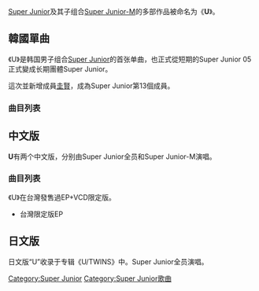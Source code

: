 {{Expand language|en|time=2017-02-04}}
{{Infobox Single
| Name = U
| Original_name = 
| Longtype =
| Artist = [[Super_Junior|Super Junior]]
| Cover =  Suju u cover.jpg
| Released = 2006年6月7日（韓國）<br />
| Recorded = 2006
| Genre = 流行/舞曲
| Length = 3:45<br />10:22（完整版）
| Label =[[SM_Entertainment|SM Entertainment]], [[Avex_Trax|Avex Asia]]
| Producer = 李秀滿
| Certification  = 
| Chart position = 
| Reviews = 
| Last single =
| This single = '''U'''<br/>（2006年）
| Next single = [[U/TWINS_(Super_Junior單曲)|U/TWINS]] <br/>（2008年）
|Misc={{External music video|Type=single|{{YouTube|nsShbkxOpqM|U（SJ韓文版）}} }}
}}
[[Super_Junior|Super Junior]]及其子组合[[Super_Junior-M|Super Junior-M]]的多部作品被命名为《'''U'''》。

== 韓國單曲 ==
《U》是韩国男子组合[[Super_Junior|Super Junior]]的首张单曲，也正式從短期的Super Junior 05正式變成长期團體Super Junior。

這次並新增成員[[圭賢|圭賢]]，成為Super Junior第13個成員。
=== 曲目列表 ===
{{tracklist
| title1          = U
| length1         = 3:45
| title2          = Endless Moment
| length2         = 3:38
| title3          = Lovely Day
| length3         = 3:02
}}

== 中文版 ==
{{Infobox Single 
| Name           = U
| Cover          = Suju u taiwan.jpg
| Cover Size   = 
| Caption        = 
| Artist         = [[Super_Junior|Super Junior]]
| from Album     = U（單曲、台湾單曲CD+DVD、[[迷（Me）|迷（Me）]]）
| A-side         = 
| B-side         = 
| Released       = 2006年10月4日（臺灣版）<br />2007年6月15日（臺灣特别版）<br />2008年（SJM演唱版本）
| Format         = CD
| Recorded       = 2006、2007、2008年
| Genre          = 
| Length         = 3:45
| Label          = [[SM_Entertainment|SM Entertainment]]
| Writer         = 
| Producer       = 李秀滿
| Certification  = 
| Chart position = 
| Last single    = Miracle
| This single    = U
| Next single    = Dancing Out
| Misc =
{{External music video|Type=album|{{YouTube|bmS-sBfQjLA|U（SJM中文版）}} }}
}}
'''U'''有两个中文版，分别由Super Junior全员和Super Junior-M演唱。
{{Listen
 |filename     = Suju uc sample.ogg
 |title        = U（2007）
 |description  = Super Junior全员演唱的中文版“U”，收录于台灣限定版EP《U》
}}
=== 曲目列表 ===
《U》在台灣發售過EP+VCD限定版。
*台灣限定版EP
{{tracklist
| collapsed       = no
| headline        = 
| extra_column    = 
| total length    =
| title1          = U(就是妳)
| note1           = 中文版
| length1         = 3:45
| title2          = Dancing Out
| length2         = 3:43
| title3          = U(就是妳)
| note3           = 韩文版
| length3         = 3:45
| title4          = Endless Moment(無盡的時刻) 
| length4         = 3:38 
| title5          = Lovely Day" (美好的一天)
| length5         = 3:02
| title6          = U(就是你)
| note6           = 伴奏
| length6         = 3:45 
| title7          = Endless Moment(無盡的時刻)
| note7           = 伴奏
| length7         = 3:45 
| title8          = Lovely Day(美好的一天)
| note8           = 伴奏
| length8         = 3:02
}}

==日文版 ==
日文版“U”收录于专辑《U/TWINS》中。Super Junior全员演唱。

{{Super Junior}}
[[Category:Super_Junior|Category:Super Junior]]
[[Category:Super_Junior歌曲|Category:Super Junior歌曲]]